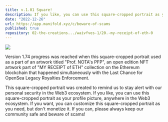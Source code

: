 ```yaml
---
title: v.1.01 Square!
description: If you like, you can use this square-cropped portrait as your profile picture, anywhere in the Web3 ecosystem. If you want, you can customize this square-cropped portrait as you need, but don't monetize it.
date: "2022-12-26"
url: https://app.manifold.xyz/c/beware-of-scams
published: true
repository: 02-the-creations.../waivfves-1/20.-my-receipt-of-eth-0
---
```


[![](/1.01.jpg)](/1.01.jpg)

Version 1.74 progress was reached when this square-cropped portrait used as a part of an artwork titled "Prof. NOTA's PFP", an open edition NFT artwork part of "MY RECEIPT of ETH" collection on the Ethereum blockchain that happened simultaneously with the Last Chance for OpenSea Legacy Royalties Enforcement.   
   
This square-cropped portrait was created to remind us to stay alert with our personal security in the Web3 ecosystem. If you like, you can use this square-cropped portrait as your profile picture, anywhere in the Web3 ecosystem. If you want, you can customize this square-cropped portrait as you need, but don't monetize it. If you can, please always keep our community safe and beware of scams!